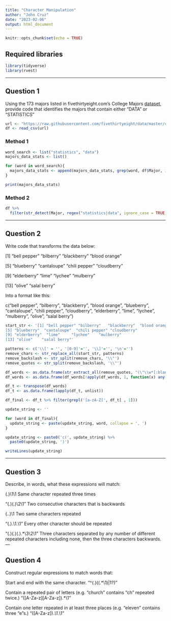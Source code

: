 ```yaml
---
title: "Character Manipulation"
author: "John Cruz"
date: "2023-02-06"
output: html_document
---
```


```r
knitr::opts_chunk$set(echo = TRUE)
```

## Required libraries

```r
library(tidyverse)
library(rvest)
```

---

## Question 1
Using the 173 majors listed in fivethirtyeight.com’s College Majors [dataset](https://fivethirtyeight.com/features/the-economic-guide-to-picking-a-college-major/), provide code that identifies the majors that contain either "DATA" or "STATISTICS"

```r
url <- "https://raw.githubusercontent.com/fivethirtyeight/data/master/college-majors/majors-list.csv"
df <- read_csv(url)
```

### Method 1

```r
word_search <- list("statistics", "data")
majors_data_stats <- list()

for (word in word_search){
  majors_data_stats <- append(majors_data_stats, grep(word, df$Major, ignore.case = TRUE, value = TRUE))
}

print(majors_data_stats)
```
### Method 2

```r
df %>%
  filter(str_detect(Major, regex("statistics|data", ignore_case = TRUE)))
```

---

## Question 2
Write code that transforms the data below:

[1] "bell pepper"  "bilberry"     "blackberry"   "blood orange"

[5] "blueberry"    "cantaloupe"   "chili pepper" "cloudberry"  

[9] "elderberry"   "lime"         "lychee"       "mulberry"    

[13] "olive"        "salal berry"

Into a format like this:

c("bell pepper", "bilberry", "blackberry", "blood orange", "blueberry", "cantaloupe", "chili pepper", "cloudberry", "elderberry", "lime", "lychee", "mulberry", "olive", "salal berry")

``` r

start_str <- '[1] "bell pepper" "bilberry"   "blackberry"  "blood orange"
[5] "blueberry"  "cantaloupe"  "chili pepper" "cloudberry"
[9] "elderberry"  "lime"     "lychee"    "mulberry"
[13] "olive"    "salal berry"'

patterns <- c('\\[' = '', '[0-9]'='', '\\]'='', '\n'='')
remove_chars <- str_replace_all(start_str, patterns)
remove_backslash <- str_split(remove_chars, '\\"')
remove_quotes <- str_split(remove_backslash, '\\"')

df_words <- as.data.frame(str_extract_all(remove_quotes, "(\"\\w*[:blank:]?\\w*\")+", simplify=TRUE))
df_words <- as.data.frame(df_words[!apply(df_words, 1, function(x) any(x=="")),])

df_t <- transpose(df_words)
df_t <- as.data.frame(lapply(df_t, unlist))

df_final <- df_t %>% filter(grepl('[a-zA-Z]', df_t[ , 1]))

update_string <- ''

for (word in df_final){
  update_string <- paste(update_string, word, collapse = ', ')
}

update_string <- paste0('c(', update_string) %>%
  paste0(update_string, ')')

writeLines(update_string)

```

---

## Question 3
Describe, in words, what these expressions will match:

(.)\1\1
Same character repeated three times

"(.)(.)\\2\\1"
Two consecutive characters that is backwards

(..)\1
Two same characters repeated

"(.).\\1.\\1"
Every other character should be repeated

"(.)(.)(.).*\\3\\2\\1"
Three characters separated by any number of different repeated characters including none, then the three characters backwards.
---

## Question 4
Construct regular expressions to match words that:

Start and end with the same character.
"^(.)((.*\\1)|1?)"

Contain a repeated pair of letters (e.g. "church" contains "ch" repeated twice.)
"([A-Za-z][A-Za-z]).*\\1"

Contain one letter repeated in at least three places (e.g. "eleven" contains three "e"s.)
"([A-Za-z]).*\\1.*\\1"
